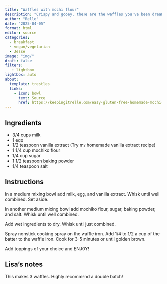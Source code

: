 ```yaml
---
title: "Waffles with mochi flour"
description: "Crispy and gooey, these are the waffles you've been dreaming of"
author: "Relle"
date: "2025-04-05"
format: html
editor: source
categories:
  - breakfast
  - vegan/vegetarian
  - Jesse
image: "img/"
draft: false
filters:
   - lightbox
lightbox: auto
about:
  template: trestles
  links:
    - icon: bowl
      text: Source
      href: https://keepingitrelle.com/easy-gluten-free-homemade-mochi-waffles/
---
```


## Ingredients

- 3/4 cups milk
- 1 egg
- 1/2 teaspoon vanilla extract (Try my homemade vanilla extract recipe)
- 1 1/4 cup mochiko flour
- 1/4 cup sugar
- 1 1/2 teaspoon baking powder
- 1/4 teaspoon salt

## Instructions

In a medium mixing bowl add milk, egg, and vanilla extract. Whisk until well combined. Set aside.

In another medium mixing bowl add mochiko flour, sugar, baking powder, and salt. Whisk until well combined.

Add wet ingredients to dry. Whisk until just combined.

Spray nonstick cooking spray on the waffle iron. Add 1/4 to 1/2 a cup of the batter to the waffle iron. Cook for 3-5 minutes or until golden brown.

Add toppings of your choice and ENJOY!

## Lisa's notes

This makes 3 waffles. Highly recommend a double batch!